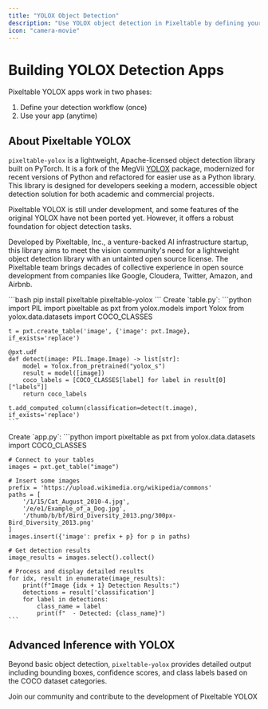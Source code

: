```yaml
---
title: "YOLOX Object Detection"
description: "Use YOLOX object detection in Pixeltable by defining your schema, then using it"
icon: "camera-movie"
---
```


# Building YOLOX Detection Apps

Pixeltable YOLOX apps work in two phases:
1. Define your detection workflow (once)
2. Use your app (anytime)

## About Pixeltable YOLOX

`pixeltable-yolox` is a lightweight, Apache-licensed object detection library built on PyTorch. It is a fork of the MegVii [YOLOX](https://github.com/Megvii-BaseDetection/YOLOX) package, modernized for recent versions of Python and refactored for easier use as a Python library. This library is designed for developers seeking a modern, accessible object detection solution for both academic and commercial projects.

<Note>
Pixeltable YOLOX is still under development, and some features of the original YOLOX have not been ported yet. However, it offers a robust foundation for object detection tasks.
</Note>

Developed by Pixeltable, Inc., a venture-backed AI infrastructure startup, this library aims to meet the vision community's need for a lightweight object detection library with an untainted open source license. The Pixeltable team brings decades of collective experience in open source development from companies like Google, Cloudera, Twitter, Amazon, and Airbnb.

<Steps>
  <Step title="Install Dependencies">
    ```bash
    pip install pixeltable pixeltable-yolox
    ```
  </Step>

  <Step title="Define Your Detection Workflow" icon="wand-magic-sparkles">
    Create `table.py`:
    ```python
    import PIL
    import pixeltable as pxt
    from yolox.models import Yolox
    from yolox.data.datasets import COCO_CLASSES

    t = pxt.create_table('image', {'image': pxt.Image}, if_exists='replace')

    @pxt.udf
    def detect(image: PIL.Image.Image) -> list[str]:
        model = Yolox.from_pretrained("yolox_s")
        result = model([image])
        coco_labels = [COCO_CLASSES[label] for label in result[0]["labels"]]
        return coco_labels

    t.add_computed_column(classification=detect(t.image), if_exists='replace')
    ```
  </Step>

  <Step title="Use Your App" icon="play">
    Create `app.py`:
    ```python
    import pixeltable as pxt
    from yolox.data.datasets import COCO_CLASSES

    # Connect to your tables
    images = pxt.get_table("image")

    # Insert some images
    prefix = 'https://upload.wikimedia.org/wikipedia/commons'
    paths = [
        '/1/15/Cat_August_2010-4.jpg',
        '/e/e1/Example_of_a_Dog.jpg',
        '/thumb/b/bf/Bird_Diversity_2013.png/300px-Bird_Diversity_2013.png'
    ]
    images.insert({'image': prefix + p} for p in paths)

    # Get detection results
    image_results = images.select().collect()

    # Process and display detailed results
    for idx, result in enumerate(image_results):
        print(f"Image {idx + 1} Detection Results:")
        detections = result['classification']
        for label in detections:
            class_name = label
            print(f"  - Detected: {class_name}")
    ```
  </Step>
</Steps>

## Advanced Inference with YOLOX

Beyond basic object detection, `pixeltable-yolox` provides detailed output including bounding boxes, confidence scores, and class labels based on the COCO dataset categories.

<Card title="Contribute to Pixeltable YOLOX" icon="github" href="https://github.com/pixeltable/pixeltable-yolox">
  Join our community and contribute to the development of Pixeltable YOLOX
</Card>